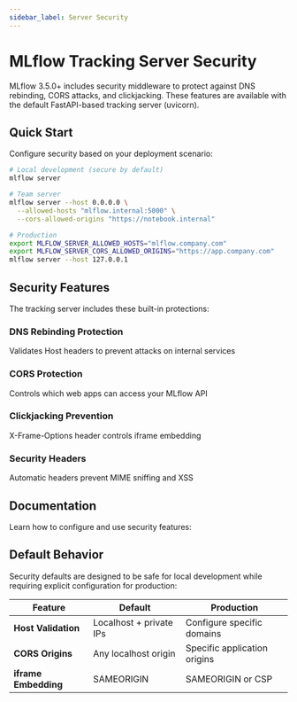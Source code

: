 ```yaml
---
sidebar_label: Server Security
---
```



# MLflow Tracking Server Security

MLflow 3.5.0+ includes security middleware to protect against DNS rebinding, CORS attacks, and clickjacking. These features are available with the default FastAPI-based tracking server (uvicorn).

## Quick Start

Configure security based on your deployment scenario:

```bash
# Local development (secure by default)
mlflow server

# Team server
mlflow server --host 0.0.0.0 \
  --allowed-hosts "mlflow.internal:5000" \
  --cors-allowed-origins "https://notebook.internal"

# Production
export MLFLOW_SERVER_ALLOWED_HOSTS="mlflow.company.com"
export MLFLOW_SERVER_CORS_ALLOWED_ORIGINS="https://app.company.com"
mlflow server --host 127.0.0.1
```

## Security Features

The tracking server includes these built-in protections:

<div className="grid grid-cols-1 md:grid-cols-2 gap-4 mb-8">
  <div className="border rounded-lg p-4">
    <Shield className="w-8 h-8 mb-2 text-blue-600" />
    <h3 className="font-semibold mb-2">DNS Rebinding Protection</h3>
    <p className="text-sm text-gray-600">Validates Host headers to prevent attacks on internal services</p>
  </div>
  <div className="border rounded-lg p-4">
    <Shield className="w-8 h-8 mb-2 text-blue-600" />
    <h3 className="font-semibold mb-2">CORS Protection</h3>
    <p className="text-sm text-gray-600">Controls which web apps can access your MLflow API</p>
  </div>
  <div className="border rounded-lg p-4">
    <Shield className="w-8 h-8 mb-2 text-blue-600" />
    <h3 className="font-semibold mb-2">Clickjacking Prevention</h3>
    <p className="text-sm text-gray-600">X-Frame-Options header controls iframe embedding</p>
  </div>
  <div className="border rounded-lg p-4">
    <Shield className="w-8 h-8 mb-2 text-blue-600" />
    <h3 className="font-semibold mb-2">Security Headers</h3>
    <p className="text-sm text-gray-600">Automatic headers prevent MIME sniffing and XSS</p>
  </div>
</div>

## Documentation

Learn how to configure and use security features:

<TilesGrid>
  <TileCard
    icon={Settings}
    iconSize={48}
    title="Configuration"
    description="Configure security settings"
    href="/ml/tracking/server/security/configuration"
    linkText="Configure →"
    containerHeight={64}
  />
  <TileCard
    icon={Monitor}
    iconSize={48}
    title="UI Access"
    description="Enable remote access and iframe embedding"
    href="/ml/tracking/server/security/ui-access"
    linkText="Setup access →"
    containerHeight={64}
  />
</TilesGrid>

## Default Behavior

Security defaults are designed to be safe for local development while requiring explicit configuration for production:

| Feature              | Default                 | Production                   |
| -------------------- | ----------------------- | ---------------------------- |
| **Host Validation**  | Localhost + private IPs | Configure specific domains   |
| **CORS Origins**     | Any localhost origin    | Specific application origins |
| **iframe Embedding** | SAMEORIGIN              | SAMEORIGIN or CSP            |

